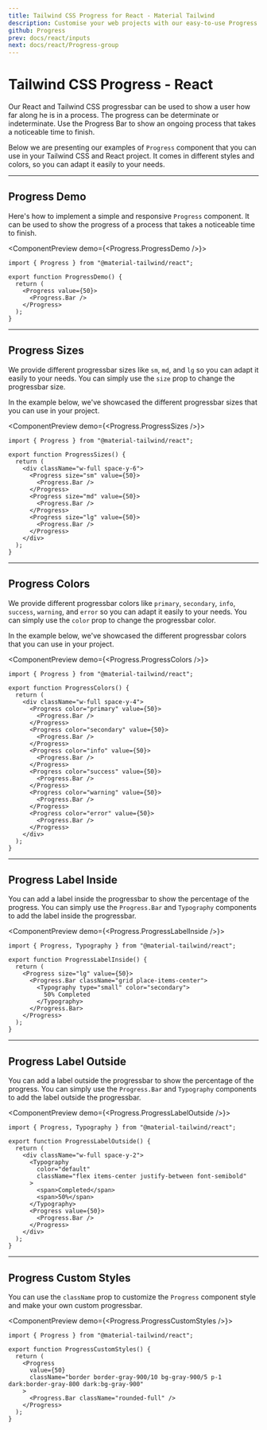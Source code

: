```yaml
---
title: Tailwind CSS Progress for React - Material Tailwind
description: Customise your web projects with our easy-to-use Progress component for Tailwind CSS and React using Material Design guidelines.
github: Progress
prev: docs/react/inputs
next: docs/react/Progress-group
---
```


# Tailwind CSS Progress - React

Our React and Tailwind CSS progressbar can be used to show a user how far along he is in a process. The progress can be determinate or indeterminate. Use the Progress Bar to show an ongoing process that takes a noticeable time to finish.

Below we are presenting our examples of `Progress` component that you can use in your Tailwind CSS and React project. It comes in different styles and colors, so you can adapt it easily to your needs.

---

## Progress Demo

Here's how to implement a simple and responsive `Progress` component. It can be used to show the progress of a process that takes a noticeable time to finish.

<ComponentPreview demo={<Progress.ProgressDemo />}>
```tsx
import { Progress } from "@material-tailwind/react";

export function ProgressDemo() {
  return (
    <Progress value={50}>
      <Progress.Bar />
    </Progress>
  );
}
```
</ComponentPreview>

---

## Progress Sizes

We provide different progressbar sizes like `sm`, `md`, and `lg` so you can adapt it easily to your needs. You can simply use the `size` prop to change the progressbar size.

In the example below, we've showcased the different progressbar sizes that you can use in your project.

<ComponentPreview demo={<Progress.ProgressSizes />}>
```tsx
import { Progress } from "@material-tailwind/react";

export function ProgressSizes() {
  return (
    <div className="w-full space-y-6">
      <Progress size="sm" value={50}>
        <Progress.Bar />
      </Progress>
      <Progress size="md" value={50}>
        <Progress.Bar />
      </Progress>
      <Progress size="lg" value={50}>
        <Progress.Bar />
      </Progress>
    </div>
  );
}
```
</ComponentPreview>

---

## Progress Colors

We provide different progressbar colors like `primary`, `secondary`, `info`, `success`, `warning`, and `error` so you can adapt it easily to your needs. You can simply use the `color` prop to change the progressbar color.

In the example below, we've showcased the different progressbar colors that you can use in your project.

<ComponentPreview demo={<Progress.ProgressColors />}>
```tsx
import { Progress } from "@material-tailwind/react";

export function ProgressColors() {
  return (
    <div className="w-full space-y-4">
      <Progress color="primary" value={50}>
        <Progress.Bar />
      </Progress>
      <Progress color="secondary" value={50}>
        <Progress.Bar />
      </Progress>
      <Progress color="info" value={50}>
        <Progress.Bar />
      </Progress>
      <Progress color="success" value={50}>
        <Progress.Bar />
      </Progress>
      <Progress color="warning" value={50}>
        <Progress.Bar />
      </Progress>
      <Progress color="error" value={50}>
        <Progress.Bar />
      </Progress>
    </div>
  );
}
```
</ComponentPreview>

---

## Progress Label Inside

You can add a label inside the progressbar to show the percentage of the progress. You can simply use the `Progress.Bar` and `Typography` components to add the label inside the progressbar.

<ComponentPreview demo={<Progress.ProgressLabelInside />}>
```tsx
import { Progress, Typography } from "@material-tailwind/react";

export function ProgressLabelInside() {
  return (
    <Progress size="lg" value={50}>
      <Progress.Bar className="grid place-items-center">
        <Typography type="small" color="secondary">
          50% Completed
        </Typography>
      </Progress.Bar>
    </Progress>
  );
}
```
</ComponentPreview>

---

## Progress Label Outside

You can add a label outside the progressbar to show the percentage of the progress. You can simply use the `Progress.Bar` and `Typography` components to add the label outside the progressbar.

<ComponentPreview demo={<Progress.ProgressLabelOutside />}>
```tsx
import { Progress, Typography } from "@material-tailwind/react";

export function ProgressLabelOutside() {
  return (
    <div className="w-full space-y-2">
      <Typography
        color="default"
        className="flex items-center justify-between font-semibold"
      >
        <span>Completed</span>
        <span>50%</span>
      </Typography>
      <Progress value={50}>
        <Progress.Bar />
      </Progress>
    </div>
  );
}
```
</ComponentPreview>

---

## Progress Custom Styles

You can use the `className` prop to customize the `Progress` component style and make your own custom progressbar.

<ComponentPreview demo={<Progress.ProgressCustomStyles />}>
```tsx
import { Progress } from "@material-tailwind/react";

export function ProgressCustomStyles() {
  return (
    <Progress
      value={50}
      className="border border-gray-900/10 bg-gray-900/5 p-1 dark:border-gray-800 dark:bg-gray-900"
    >
      <Progress.Bar className="rounded-full" />
    </Progress>
  );
}
```
</ComponentPreview>
